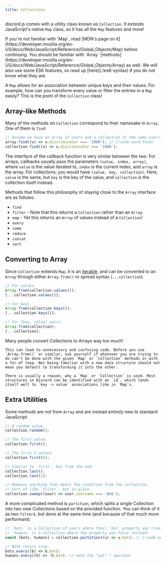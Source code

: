 ```yaml
---
title: Collections
---
```


discord.js comes with a utility class known as `Collection`.
It extends JavaScript's native `Map` class, so it has all the `Map` features and more!

<Callout type="warn">
	If you're not familiar with `Map`, read [MDN's page on
	it](https://developer.mozilla.org/en-US/docs/Web/JavaScript/Reference/Global_Objects/Map) before continuing. You
	should be familiar with `Array`
	[methods](https://developer.mozilla.org/en-US/docs/Web/JavaScript/Reference/Global_Objects/Array) as well. We will
	also use some ES6 features, so read up [here](./es6-syntax) if you do not know what they are.
</Callout>

A `Map` allows for an association between unique keys and their values.
For example, how can you transform every value or filter the entries in a `Map` easily?
This is the point of the `Collection` class!

## Array-like Methods

Many of the methods on `Collection` correspond to their namesake in `Array`. One of them is `find`:

```js
// Assume we have an array of users and a collection of the same users.
array.find((u) => u.discriminator === '1000'); // [!code word:find]
collection.find((u) => u.discriminator === '1000');
```

The interface of the callback function is very similar between the two.
For arrays, callbacks usually pass the parameters `(value, index, array)`, where `value` is the value iterated to,
`index` is the current index, and `array` is the array. For collections, you would have `(value, key, collection)`.
Here, `value` is the same, but `key` is the key of the value, and `collection` is the collection itself instead.

Methods that follow this philosophy of staying close to the `Array` interface are as follows:

- `find`
- `filter` - Note that this returns a `Collection` rather than an `Array`.
- `map` - Yet this returns an `Array` of values instead of a `Collection`!
- `every`
- `some`
- `reduce`
- `concat`
- `sort`

## Converting to Array

Since `Collection` extends `Map`, it is an [iterable](https://developer.mozilla.org/en-US/docs/Web/JavaScript/Reference/Iteration_protocols), and can be converted to an `Array` through either `Array.from()` or spread syntax (`...collection`).

```js
// For values.
Array.from(collection.values());
[...collection.values()];

// For keys.
Array.from(collection.keys());
[...collection.keys()];

// For [key, value] pairs.
Array.from(collection);
[...collection];
```

<Callout>
	Many people convert Collections to Arrays way too much!

    This can lead to unnecessary and confusing code. Before you use `Array.from()` or similar, ask yourself if whatever you are trying to do can't be done with the given `Map` or `Collection` methods or with a for-of loop. Not being familiar with a new data structure should not mean you default to transforming it into the other.

    There is usually a reason, why a `Map` or `Collection` is used. Most structures in Discord can be identified with an `id`, which lends itself well to `key -> value` associations like in `Map`s.

</Callout>

## Extra Utilities

Some methods are not from `Array` and are instead entirely new to standard JavaScript.

```js
// A random value.
collection.random();

// The first value.
collection.first();

// The first 5 values.
collection.first(5);

// Similar to `first`, but from the end.
collection.last();
collection.last(2);

// Removes anything that meets the condition from the collection.
// Sort of like `filter`, but in-place.
collection.sweep((user) => user.username === 'Bob');
```

A more complicated method is `partition`, which splits a single Collection into two new Collections based on the provided function.
You can think of it as two `filter`s, but done at the same time (and because of that much more performant):

```js
// `bots` is a Collection of users where their `bot` property was true.
// `humans` is a Collection where the property was false instead!
const [bots, humans] = collection.partition((u) => u.bot); // [!code word:partition]

// Both return true.
bots.every((b) => b.bot);
humans.every((h) => !h.bot); // note the "not" ! operator
```
